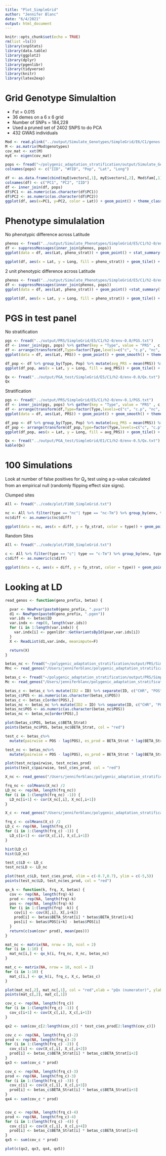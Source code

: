```yaml
---
title: "Plot_SimpleGrid"
author: "Jennifer Blanc"
date: "6/4/2021"
output: html_document
---
```


```r
knitr::opts_chunk$set(echo = TRUE)
rm(list =ls())
library(snpStats)
library(data.table)
library(ggplot2)
library(dplyr)
library(pgenlibr)
library(tidyverse)
library(knitr)
library(latex2exp)
```


# Grid Genotype Simulaltion 

* Fst = 0.015  
* 36 demes on a 6 x 6 grid  
* Number of SNPs = 184,228  
* Used a pruned set of 2402 SNPS to do PCA  
* 432 GWAS individuals 


```r
Mod <- read.plink("../output/Simulate_Genotypes/SimpleGrid/E6/C1/genos-gwas_common.cmpruned.b")
M <- as.matrix(Mod$genotypes) 
cov_mat <- xxt(M)
myE <- eigen(cov_mat)

pops <- fread("~/polygenic_adaptation_stratification/output/Simulate_Genotypes/SimpleGrid/E6/genos.pop")
colnames(pops) <- c("IID", "#FID", "Pop", "Lat", "Long")

df <- as.data.frame(cbind(myE$vectors[,1], myE$vectors[,2], Mod$fam[,1]))
colnames(df) <- c("PC1", "PC2", "IID")
df <- inner_join(df, pops)
df$PC1 <- as.numeric(as.character(df$PC1))
df$PC2 <- as.numeric(as.character(df$PC2))
ggplot(df, aes(x=PC1, y=PC2, color = Lat)) + geom_point() + theme_classic()
```

# Phenotype simulalation 

No phenotypic difference across Latitude 
```r
phenos <- fread("../output/Simulate_Phenotypes/SimpleGrid/E5/C1/h2-0/env-0.0/genos-gwas_common.phenos.txt")
df <- suppressMessages(inner_join(phenos, pops))
ggplot(data = df, aes(Lat, pheno_strat)) + geom_point() + stat_summary(fun.y=mean, colour="red", geom="line", size = 1)+ theme_bw() + ylab("Phenotype")
```

```r
ggplot(df, aes(x = Lat, y = Long, fill = pheno_strat)) + geom_tile() + theme_classic() +  theme(panel.border = element_rect(colour = "black", fill=NA, size=1)) + scale_fill_gradient2(low = "red", high = "blue", mid = "white")
```

2 unit phenotypic difference across Latitude
```r
phenos <- fread("../output/Simulate_Phenotypes/SimpleGrid/E5/C1/h2-0/env-0.1/genos-gwas_common.phenos.txt")
df <- suppressMessages(inner_join(phenos, pops))
ggplot(data = df, aes(Lat, pheno_strat)) + geom_point() +stat_summary(fun.y=mean, colour="red", geom="line", size = 3) + theme_bw() + ylab("Phenotype")
```

```r
ggplot(df, aes(x = Lat, y = Long, fill = pheno_strat)) + geom_tile() + theme_classic() +  theme(panel.border = element_rect(colour = "black", fill=NA, size=1)) + scale_fill_gradient2(low = "red", high = "blue", mid = "white")
```


# PGS in test panel 

No stratification
```r
pgs <- fread("../output/PRS/SimpleGrid/E5/C1/h2-0/env-0.0/PGS.txt")
df <- inner_join(pgs, pops) %>% gather(key = "Type", value = "PRS" , c, c.p, nc, c_Tm, c.p_Tm, nc_Tm)
df <- arrange(transform(df,Type=factor(Type,levels=c("c", "c.p", "nc", "c_Tm", "c.p_Tm", "nc_Tm"))),Type)
ggplot(data = df, aes(Lat, PRS)) + geom_point() + geom_smooth() + theme_bw()  + facet_wrap(~Type)
```

```r
df_pop <- df %>% group_by(Type, Pop) %>% mutate(avg_PRS = mean(PRS)) %>% ungroup()
ggplot(df_pop, aes(x = Lat, y = Long, fill = avg_PRS)) + geom_tile() + facet_wrap(~Type) + theme_classic() +  theme(panel.border = element_rect(colour = "black", fill=NA, size=1)) + scale_fill_gradient2(low = "red", high = "blue", mid = "white")
```

```r
Qx <- fread("../output/PGA_test/SimpleGrid/E5/C1/h2-0/env-0.0/Qx.txt")
Qx
```


Stratification
```r
pgs <- fread("../output/PRS/SimpleGrid/E5/C1/h2-0/env-0.1/PGS.txt")
df <- inner_join(pgs, pops) %>% gather(key = "Type", value = "PRS" , c, c.p, nc, c_Tm, c.p_Tm, nc_Tm)
df <- arrange(transform(df,Type=factor(Type,levels=c("c", "c.p", "nc", "c_Tm", "c.p_Tm", "nc_Tm"))),Type)
ggplot(data = df, aes(Lat, PRS)) + geom_point() + geom_smooth() + theme_bw()  + facet_wrap(~Type)
```

```r
df_pop <- df %>% group_by(Type, Pop) %>% mutate(avg_PRS = mean(PRS)) %>% ungroup()
df_pop <- arrange(transform(df_pop,Type=factor(Type,levels=c("c", "c.p", "nc", "c_Tm", "c.p_Tm", "nc_Tm"))),Type)
ggplot(df_pop, aes(x = Lat, y = Long, fill = avg_PRS)) + geom_tile() + facet_wrap(~Type) + theme_classic() +  theme(panel.border = element_rect(colour = "black", fill=NA, size=1)) + scale_fill_gradient2(low = "red", high = "blue", mid = "white")
```

```r
Qx <- fread("../output/PGA_test/SimpleGrid/E1/C1/h2-0/env-0.5/Qx.txt")
kable(Qx)
```

# 100 Simulations 

Look at number of false positives for $Q_x$ test using a p-value calculated from an empirical null (randomly flipping effect size signs).  

Clumped sites
```r
All <- fread("../code/plot/F100_SimpleGrid.txt")

nc <- All %>% filter(type == "nc"| type == "nc-Tm") %>% group_by(env, type, case) %>% summarise(fp_strat = sum(`P-EN` < 0.05)/ n(), avg_Ax = mean(Ax)) %>% separate(env, c("env", "diff"), "-") %>% filter(case == "C1")
nc$diff <- as.numeric(nc$diff)

ggplot(data = nc, aes(x = diff, y = fp_strat, color = type)) + geom_point(size =3) + xlab("Env Shift") + ylab("False Postive Rate") + theme_classic(base_size = 14) + scale_color_manual(values = c("goldenrod2", "navy"), labels = unname(TeX(c("No covariate", " Including $T^{GWAS}")))) + theme(panel.border = element_rect(colour = "black", fill=NA, size=1)) + ylim(0,1) + labs(colour="GWAS") + theme(legend.text.align = 0) + geom_hline(yintercept = 0.05, color = "red")
```

Random Sites
```r
All <- fread("../code/plot/F100_SimpleGrid.txt")

c <- All %>% filter(type == "c"| type == "c-Tm") %>% group_by(env, type, case) %>% summarise(fp_strat = sum(`P-EN` < 0.05)/ n(), avg_Ax = mean(Ax)) %>% separate(env, c("env", "diff"), "-") %>% filter(case == "C1")
c$diff <- as.numeric(c$diff)

ggplot(data = c, aes(x = diff, y = fp_strat, color = type)) + geom_point(size =3) + xlab("Env Shift") + ylab("False Postive Rate") + theme_classic(base_size = 14) + scale_color_manual(values = c("goldenrod2", "navy"), labels = unname(TeX(c("No covariate", " Including $T^{GWAS}")))) + theme(panel.border = element_rect(colour = "black", fill=NA, size=1)) + ylim(0,1) + labs(colour="GWAS") + theme(legend.text.align = 0) + geom_hline(yintercept = 0.05, color = "red")
```


# Looking at LD 

```r
read_genos <- function(geno_prefix, betas) {

  pvar <- NewPvar(paste0(geno_prefix, ".pvar"))
  d1 <- NewPgen(paste0(geno_prefix, ".pgen"))
  var.ids <- betas$ID
  var.indx <- rep(0, length(var.ids))
  for (i in 1:length(var.indx)) {
    var.indx[i] <- pgenlibr::GetVariantsById(pvar,var.ids[i])
  }
  X <- ReadList(d1,var.indx, meanimpute=F)

  return(X)
}
```

```r
betas_nc <- fread("~/polygenic_adaptation_stratification/output/PRS/SimpleGrid/E1/C1/h2-0/env-0.0/genos-gwas_common.nc.betas")
Mnc <- read_genos("/Users/jenniferblanc/polygenic_adaptation_stratification/output/Simulate_Genotypes/SimpleGrid/E1/C1/genos-gwas_common", betas_nc)

betas_c <- fread("~/polygenic_adaptation_stratification/output/PRS/SimpleGrid/E1/C1/h2-0/env-0.0/genos-gwas_common.c.betas")
Mc <- read_genos("/Users/jenniferblanc/polygenic_adaptation_stratification/output/Simulate_Genotypes/SimpleGrid/E1/C1/genos-gwas_common", betas_c)
```



```r
betas_c <- betas_c %>% mutate(ID2 = ID) %>% separate(ID, c("CHR", "POS", "A", "B"), "_") %>% filter(CHR == 1) %>% mutate(ID = ID2)
betas_c$POS <- as.numeric(as.character(betas_c$POS))
betas_c <- betas_c[order(POS),]
betas_nc <- betas_nc %>% mutate(ID2 = ID) %>% separate(ID, c("CHR", "POS", "A", "B"), "_") %>% filter(CHR == 1) %>% mutate(ID = ID2)
betas_nc$POS <- as.numeric(as.character(betas_nc$POS))
betas_nc <- betas_nc[order(POS),]

plot(betas_c$POS, betas_c$BETA_Strat)
points(betas_nc$POS, betas_nc$BETA_Strat, col = "red")
```


```r
test_c <- betas_c%>% 
  mutate(pairwise = POS - lag(POS), es_prod = BETA_Strat * lag(BETA_Strat))

test_nc <- betas_nc%>% 
  mutate(pairwise = POS - lag(POS), es_prod = BETA_Strat * lag(BETA_Strat))

plot(test_nc$pairwise, test_nc$es_prod)
points(test_c$pairwise, test_c$es_prod, col = "red")
```

```r
X_nc <- read_genos("/Users/jenniferblanc/polygenic_adaptation_stratification/output/Simulate_Genotypes/SimpleGrid/E1/C1/genos-test_common",  betas = betas_nc)

frq_nc <- colMeans(X_nc) /2
LD_nc <- rep(NA, length(frq_nc))
for (i in 1:(length(frq_nc) -1)) {
  LD_nc[i+1] <- cor(X_nc[,i], X_nc[,i+1]) 
}

X_c <- read_genos("/Users/jenniferblanc/polygenic_adaptation_stratification/output/Simulate_Genotypes/SimpleGrid/E1/C1/genos-test_common",  betas = betas_c)

frq_c <- colMeans(X_c) /2
LD_c <- rep(NA, length(frq_c))
for (i in 1:(length(frq_c) -1)) {
  LD_c[i+1] <- cor(X_c[,i], X_c[,i+1]) 
}

hist(LD_c)
hist(LD_nc)
```

```r
test_c$LD <- LD_c
test_nc$LD <- LD_nc

plot(test_c$LD, test_c$es_prod, xlim = c(-0.7,0.7), ylim = c(-5,5))
points(test_nc$LD, test_nc$es_prod, col = "red")
```


```r
qx_k <- function(k, frq, X, betas) {
  cov <- rep(NA, length(frq)-k)
  prod <- rep(NA, length(frq)-k)
  pos <- rep(NA, length(frq)-k)
  for (i in 1:(length(frq) -k)) {
    cov[i] <- cov(X[,i], X[,i+k]) 
    prod[i] <- betas$BETA_Strat[i] * betas$BETA_Strat[i+k]
    pos[i] <- betas$POS[i+k] - betas$POS[i]
  }
  return(c(sum(cov* prod), mean(pos)))
}

mat_nc <- matrix(NA, nrow = 10, ncol = 2)
for (i in 1:10) {
  mat_nc[i,] <- qx_k(i, frq_nc, X_nc, betas_nc)
}

mat_c <- matrix(NA, nrow = 10, ncol = 2)
for (i in 1:10) {
  mat_c[i,] <- qx_k(i, frq_c, X_c, betas_c)
}
```

```r
plot(mat_nc[,2], mat_nc[,1], col = "red",xlab = "pQx (numerator)", ylab = "avg. physical distance" )
points(mat_c[,2], mat_c[,1])
```

```r
cov_c <- rep(NA, length(frq_c))
for (i in 1:(length(frq_c) -1)) {
  cov_c[i+1] <- cov(X_c[,i], X_c[,i+1]) 
}

qx2 <- sum(cov_c[2:length(cov_c)] * test_c$es_prod[2:length(cov_c)])

cov_c <- rep(NA, length(frq_c)-2)
prod <- rep(NA, length(frq_c)-2)
for (i in 1:(length(frq_c) -2)) {
  cov_c[i] <- cov(X_c[,i], X_c[,i+2]) 
  prod[i] <- betas_c$BETA_Strat[i] * betas_c$BETA_Strat[i+2]
}
qx3 <- sum(cov_c * prod)

cov_c <- rep(NA, length(frq_c)-3)
prod <- rep(NA, length(frq_c)-3)
for (i in 1:(length(frq_c) -3)) {
  cov_c[i] <- cov(X_c[,i], X_c[,i+3]) 
  prod[i] <- betas_c$BETA_Strat[i] * betas_c$BETA_Strat[i+3]
}
qx4 <- sum(cov_c * prod)


cov_c <- rep(NA, length(frq_c)-4)
prod <- rep(NA, length(frq_c)-4)
for (i in 1:(length(frq_c) -4)) {
  cov_c[i] <- cov(X_c[,i], X_c[,i+4]) 
  prod[i] <- betas_c$BETA_Strat[i] * betas_c$BETA_Strat[i+4]
}
qx5 <- sum(cov_c * prod)
```

```r
plot(c(qx2, qx3, qx4, qx5))
```
